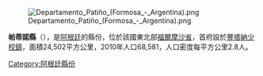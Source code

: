 [[Image:Departamento_Patiño_(Formosa_-_Argentina).png|right]]

{{Coord|25|20|00|S|59|41|00|W|display=title}}

'''帕蒂諾縣'''（{{lang-es|Departamento Patiño}}），是[[阿根廷|阿根廷]]的縣份，位於該國東北部[[福爾摩沙省|福爾摩沙省]]，首府設於[[豐塔納少校鎮|豐塔納少校鎮]]，面積24,502平方公里，2010年人口68,581，人口密度每平方公里2.8人。

{{Argentina-geo-stub}}
[[Category:阿根廷縣份|Category:阿根廷縣份]]